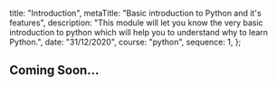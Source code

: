 
  title: "Introduction",
  metaTitle: "Basic introduction to Python and it's features",
  description: "This module will let you know the very basic introduction to python which will help you to understand why to learn Python.",
  date: "31/12/2020",
  course: "python",
  sequence: 1,
};


## Coming Soon...

